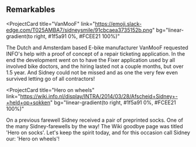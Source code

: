 ## Remarkables

<ProjectCard
  title="VanMooF"
  link="https://emoji.slack-edge.com/T025AMBA7/sidneysmile/91cbcaea3735152b.png"
  bg="linear-gradient(to right, #1f5a91 0%, #FCEE21 100%)"
>
  The Dutch and Amsterdam based E-bike manufacturer VanMooF requested INFO's help with a proof of concept of a repair ticketing application. In the end the development went on to have the Fixer application used by all involved bike doctors, and the hiring lasted not a couple months, but over 1.5 year. And Sidney could not be missed and as one the very few even survived letting go of all contractors! 
</ProjectCard>

<ProjectCard
  title="Hero on wheels"
  link="https://wiki.info.nl/display/INTRA/2014/03/28/Afscheid+Sidney+-+held+op+sokken"
  bg="linear-gradient(to right, #1f5a91 0%, #FCEE21 100%)"
>
  On a previous farewell Sidney received a pair of preprinted socks. One of the many Sidney-farewells by the way! The Wiki goodbye page was titled 'Hero on socks'. Let's keep the spirit today, and for this occasion call Sidney our: 'Hero on wheels'! 
</ProjectCard>
